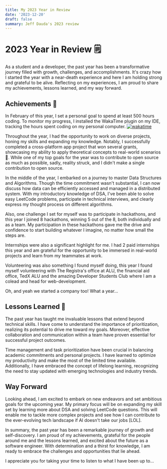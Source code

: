 ```yaml
---
title: My 2023 Year in Review
date: '2023-12-20'
draft: false
summary: Jeff Dauda's 2023 review
---
```


# 2023 Year in Review 🗒️

As a student and a developer, the past year has been a transformative journey filled with growth, challenges, and accomplishments. It's crazy how I started the year with a near-death experience and here I am holding strong and grateful to be alive. Reflecting on my experiences, I am proud to share my achievements, lessons learned, and my way forward.


## Achievements 🎯

In February of this year, I set a personal goal to spend at least 500 hours coding. To monitor my progress, I installed the WakaTime plugin on my IDE, tracking the hours spent coding on my personal computer.
[![wakatime](https://wakatime.com/badge/user/aa5da215-37c0-48c1-b96f-fca8bd619595.svg)](https://wakatime.com/@aa5da215-37c0-48c1-b96f-fca8bd619595)

Throughout the year, I had the opportunity to work on diverse projects, honing my skills and expanding my knowledge. Notably, I successfully completed a cross-platform app project that won several grants, showcasing my ability to apply theoretical concepts to real-world scenarios 🚀. While one of my top goals for the year was to contribute to open source as much as possible, sadly, reality struck, and I didn't make a single contribution to open source.

In the middle of the year, I embarked on a journey to master Data Structures and Algorithms. Though the time commitment wasn't substantial, I can now discuss how data can be efficiently accessed and managed in a distributed system. With my introductory knowledge of DSA, I've been able to solve easy LeetCode problems, participate in technical interviews, and clearly express my thought process on different algorithms.

Also, one challenge I set for myself was to participate in hackathons, and this year I joined 8 hackathons, winning 5 out of the 8, both individually and as a team. My participation in these hackathons gave me the drive and confidence to start building whatever I imagine, no matter how small the steps are.

Internships were also a significant highlight for me. I had 2 paid internships this year and am grateful for the opportunity to be immersed in real-world projects and learn from my teammates at work.

Volunteering was also something I found myself doing, this year I found myself volunteering with The Registra's office at ALU, the financial aid office, TedX ALU and the amazing Developer Students Club where I am a colead and head for web-development.

Oh, and yeah we started a company too! What a year...


## Lessons Learned 📝

The past year has taught me invaluable lessons that extend beyond technical skills. I have come to understand the importance of prioritization, realizing its potential to drive me toward my goals. Moreover, effective collaboration and communication within a team have proven essential for successful project outcomes.

Time management and task prioritization have been crucial in balancing academic commitments and personal projects. I have learned to optimize my productivity and make the most of the limited time available. Additionally, I have embraced the concept of lifelong learning, recognizing the need to stay updated with emerging technologies and industry trends.

## Way Forward

Looking ahead, I am excited to embark on new endeavors and set ambitious goals for the upcoming year. My primary focus will be on expanding my skill set by learning more about DSA and solving LeetCode questions. This will enable me to tackle more complex projects and see how I can contribute to the ever-evolving tech landscape if AI doesn't take our jobs [LOL].

In summary, the past year has been a remarkable journey of growth and self-discovery. I am proud of my achievements, grateful for the people around me and the lessons learned, and excited about the future as a software engineer. With determination and a thirst for knowledge, I am ready to embrace the challenges and opportunities that lie ahead.

 I appreciate you for taking your time to listen to what I have been up to... 
